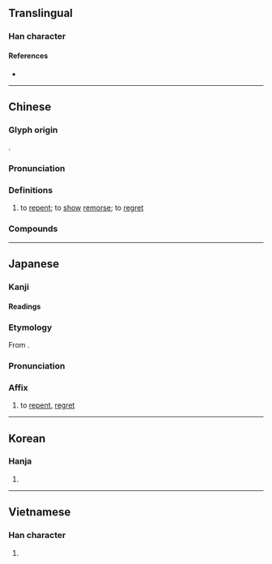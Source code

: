 {{character info}}
{{character info|0xFA3D}}
{{character info|0x2F8A3}}
==Translingual==

===Han character===
{{Han char|rn=61|rad=心|as=07|asj=06|sn=10|snj=9|four=98055|canj=POWY|ids=⿰忄每(GHTKV),⿰忄毎(J)}}

====References====
* {{Han ref|kx=0387.170|dkj=10617|dj=0719.280|hdz=42305.130|uh=6094|ud=24724|bh=AEAC|bd=44716}}

----

==Chinese==
{{zh-forms|alt=𢙽-historical variant,𠧩-ancient form}}

===Glyph origin===
{{Han etym}}
{{Han compound|心|每|alt1=忄|ls=psc|c1=s|c2=p}}.

===Pronunciation===
{{zh-pron
|m=huǐ
|c=fui3
|h=pfs=fí
|md=huói
|mn=hóe/tw:húi
|mn_note=hóe - literary; húi - vernacular (Taiwan)
|mn-t=huê3
|w=2hue
|mc=y
|oc=y
|cat=v
}}

===Definitions===
{{zh-hanzi}}

# to [[repent]]; to [[show]] [[remorse]]; to [[regret]]

===Compounds===
{{zh-der|後悔|悔改|悔恨|懺悔|懊悔|追悔|悔罪|反悔|後悔不及|尤悔|悔怨|不悔|悔毒之歎|悔棋|亢龍有悔|悔禍|吃後悔藥|吉凶悔吝|惱悔|悔之不及|咎悔|悔過書|悔過自新|悔之莫及|悔之何及|悔婚|悖悔|悔過自責|悔過自懺|悔讀南華|悔親|悔艾|悔氣|悔愧|悔意|悔悟|悔心|悔尤|悔之無及|悔之亡及|悔不當初|後悔藥兒|後悔莫及|後悔無及|後悔何及|九死不悔|悔罪自新|悔賴|幡然悔悟|嗟悔|悔過|多言招悔|後悔不來|改悔|痛悔|死而無悔|懺悔錄|痛悔前非|番悔|日以月悔|死而不悔|祇悔|無悔|背悔|翻悔|翻然悔悟|自悔|追悔不及|臨危自悔|老背悔|退悔|追悔何及}}

----

==Japanese==

===Kanji===
{{ja-kanji|grade=c|rs=心07|kyu=悔}} <!-- 悔 (U+FA3D) is the kyūjitai form (CJK Compatibility Ideograph) -->

====Readings====
{{ja-readings
|goon=け<くゑ
|kanon=かい<くわい
|kun=く-いる, くや-し.い, く-やむ
}}

===Etymology===
{{ja-kanjitab|かい|yomi=kanon}}
From {{der|ja|ltc|sort=かい|-}} {{ltc-l|悔}}.

===Pronunciation===
{{ja-pron|かい|y=kanon}}

===Affix===
{{ja-pos|affix|かい|hhira=くわい}}

#  to [[repent]], [[regret]]

----

==Korean==

===Hanja===
{{ko-hanja|hangeul=회|eumhun=|rv=hoe|mr=hoe|y=hoy}}

# {{rfdef|ko|sort=心07}}

----

==Vietnamese==

===Han character===
{{vi-hantu|[[hối]], [[húi]], [[mủi]]|rs=心07}}

# {{rfdef|vi|sort=心07}}